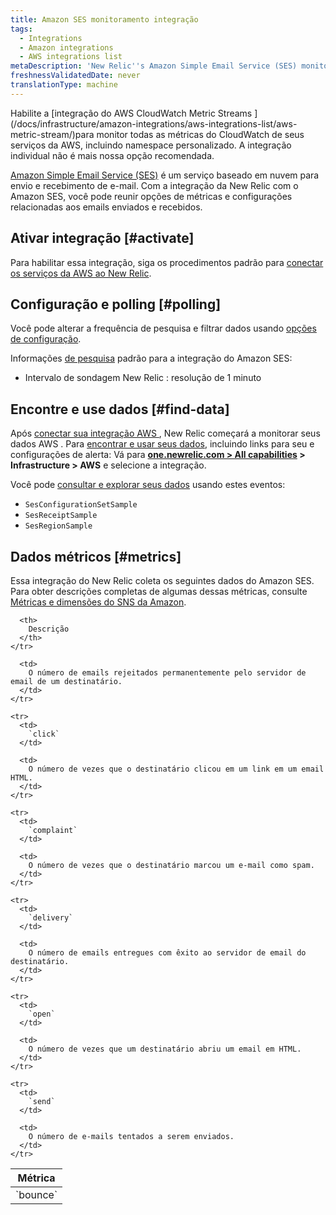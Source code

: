 ```yaml
---
title: Amazon SES monitoramento integração
tags:
  - Integrations
  - Amazon integrations
  - AWS integrations list
metaDescription: 'New Relic''s Amazon Simple Email Service (SES) monitoring integration: what data it reports, and how to enable it.'
freshnessValidatedDate: never
translationType: machine
---
```


<Callout variant="important">
  Habilite a [integração do AWS CloudWatch Metric Streams ](/docs/infrastructure/amazon-integrations/aws-integrations-list/aws-metric-stream/)para monitor todas as métricas do CloudWatch de seus serviços da AWS, incluindo namespace personalizado. A integração individual não é mais nossa opção recomendada.
</Callout>

[Amazon Simple Email Service (SES)](https://aws.amazon.com/ses/) é um serviço baseado em nuvem para envio e recebimento de e-mail. Com a integração da New Relic com o Amazon SES, você pode reunir opções de métricas e configurações relacionadas aos emails enviados e recebidos.

## Ativar integração [#activate]

Para habilitar essa integração, siga os procedimentos padrão para [conectar os serviços da AWS ao New Relic](/docs/infrastructure/infrastructure-integrations/getting-started/connect-aws-integrations-infrastructure).

## Configuração e polling [#polling]

Você pode alterar a frequência de pesquisa e filtrar dados usando [opções de configuração](/docs/integrations/new-relic-integrations/getting-started/configure-polling-frequency-data-collection-cloud-integrations).

Informações [de pesquisa](/docs/infrastructure/amazon-integrations/aws-integrations-list/aws-polling-intervals-infrastructure-integrations) padrão para a integração do Amazon SES:

* Intervalo de sondagem New Relic : resolução de 1 minuto

## Encontre e use dados [#find-data]

Após [conectar sua integração AWS ](/docs/infrastructure/infrastructure-integrations/getting-started/connect-aws-integrations-infrastructure), New Relic começará a monitorar seus dados AWS . Para [encontrar e usar seus dados](/docs/infrastructure/integrations/find-use-infrastructure-integration-data), incluindo links para seu <InlinePopover type="dashboards"/>e configurações de alerta: Vá para <DNT>**[one.newrelic.com > All capabilities](https://one.newrelic.com/all-capabilities) > Infrastructure > AWS**</DNT> e selecione a integração.

Você pode [consultar e explorar seus dados](/docs/using-new-relic/data/understand-data/query-new-relic-data) usando estes eventos:

* `SesConfigurationSetSample`
* `SesReceiptSample`
* `SesRegionSample`

## Dados métricos [#metrics]

Essa integração do New Relic coleta os seguintes dados do Amazon SES. Para obter descrições completas de algumas dessas métricas, consulte [Métricas e dimensões do SNS da Amazon](http://docs.aws.amazon.com/AmazonCloudWatch/latest/monitoring/sns-metricscollected.html).

<table>
  <thead>
    <tr>
      <th style={{ width: "200px" }}>
        Métrica
      </th>

      <th>
        Descrição
      </th>
    </tr>
  </thead>

  <tbody>
    <tr>
      <td>
        `bounce`
      </td>

      <td>
        O número de emails rejeitados permanentemente pelo servidor de email de um destinatário.
      </td>
    </tr>

    <tr>
      <td>
        `click`
      </td>

      <td>
        O número de vezes que o destinatário clicou em um link em um email HTML.
      </td>
    </tr>

    <tr>
      <td>
        `complaint`
      </td>

      <td>
        O número de vezes que o destinatário marcou um e-mail como spam.
      </td>
    </tr>

    <tr>
      <td>
        `delivery`
      </td>

      <td>
        O número de emails entregues com êxito ao servidor de email do destinatário.
      </td>
    </tr>

    <tr>
      <td>
        `open`
      </td>

      <td>
        O número de vezes que um destinatário abriu um email em HTML.
      </td>
    </tr>

    <tr>
      <td>
        `send`
      </td>

      <td>
        O número de e-mails tentados a serem enviados.
      </td>
    </tr>
  </tbody>
</table>